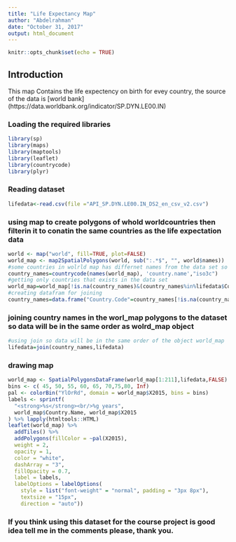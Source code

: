 ```yaml
---
title: "Life Expectancy Map"
author: "Abdelrahman"
date: "October 31, 2017"
output: html_document
---
```


```r
knitr::opts_chunk$set(echo = TRUE)
```

## Introduction
This map Contains the life expectency on birth for evey country, the source of the data is [world bank] (https://data.worldbank.org/indicator/SP.DYN.LE00.IN)

### Loading the required libraries
```r
library(sp)
library(maps)
library(maptools)
library(leaflet)
library(countrycode)
library(plyr)
```

### Reading dataset

```r
lifedata<-read.csv(file ="API_SP.DYN.LE00.IN_DS2_en_csv_v2.csv")
```

### using map to create polygons of whold worldcountries then filterin it to conatin the same countries as the life expectation data

```r
world <- map("world", fill=TRUE, plot=FALSE)
world_map <- map2SpatialPolygons(world, sub(":.*$", "", world$names))
#some countries in wolrld map has differnet names from the data set so using country code is better
country_names=countrycode(names(world_map), 'country.name',"iso3c")
#getting only countries that exists in the data set
world_map=world_map[!is.na(country_names)&(country_names%in%lifedata$Country.Code),]
#creating datafram for joining
country_names=data.frame("Country.Code"=country_names[!is.na(country_names)&(country_names%in%lifedata$Country.Code)])
```
### joining country names in the worl_map polygons to the dataset so data will be in the same order as wolrd_map object

```r
#using join so data will be in the same order of the object world_map
lifedata=join(country_names,lifedata)
```

### drawing map
```r
world_map <- SpatialPolygonsDataFrame(world_map[1:211],lifedata,FALSE)
bins <- c( 45, 50, 55, 60, 65, 70,75,80, Inf)
pal <- colorBin("YlOrRd", domain = world_map$X2015, bins = bins)
labels <- sprintf(
  "<strong>%s</strong><br/>%g years",
  world_map$Country.Name, world_map$X2015
) %>% lapply(htmltools::HTML)
leaflet(world_map) %>% 
  addTiles() %>% 
  addPolygons(fillColor = ~pal(X2015),
  weight = 2,
  opacity = 1,
  color = "white",
  dashArray = "3",
  fillOpacity = 0.7, 
  label = labels,
  labelOptions = labelOptions(
    style = list("font-weight" = "normal", padding = "3px 8px"),
    textsize = "15px",
    direction = "auto"))
```


### If you think using this dataset for the course project is good idea tell me in the comments please, thank you.


